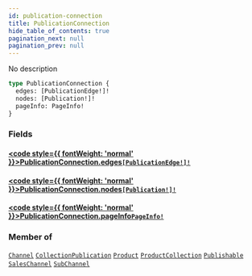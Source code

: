 ```yaml
---
id: publication-connection
title: PublicationConnection
hide_table_of_contents: true
pagination_next: null
pagination_prev: null
---
```








No description

```graphql
type PublicationConnection {
  edges: [PublicationEdge!]!
  nodes: [Publication!]!
  pageInfo: PageInfo!
}
```


### Fields

#### [<code style={{ fontWeight: 'normal' }}>PublicationConnection.<b>edges</b></code>](#)<Bullet />[`[PublicationEdge!]!`](/objects/publication-edge) <Badge class="secondary" text="non-null"/> <Badge class="secondary" text="object"/>
> 
> 

#### [<code style={{ fontWeight: 'normal' }}>PublicationConnection.<b>nodes</b></code>](#)<Bullet />[`[Publication!]!`](/objects/publication) <Badge class="secondary" text="non-null"/> <Badge class="secondary" text="object"/>
> 
> 

#### [<code style={{ fontWeight: 'normal' }}>PublicationConnection.<b>pageInfo</b></code>](#)<Bullet />[`PageInfo!`](/objects/page-info) <Badge class="secondary" text="non-null"/> <Badge class="secondary" text="object"/>
> 
> 



### Member of

[`Channel`](/interfaces/channel)  <Badge class="secondary" text="interface"/><Bullet />[`CollectionPublication`](/objects/collection-publication)  <Badge class="secondary" text="object"/><Bullet />[`Product`](/objects/product)  <Badge class="secondary" text="object"/><Bullet />[`ProductCollection`](/objects/product-collection)  <Badge class="secondary" text="object"/><Bullet />[`Publishable`](/interfaces/publishable)  <Badge class="secondary" text="interface"/><Bullet />[`SalesChannel`](/objects/sales-channel)  <Badge class="secondary" text="object"/><Bullet />[`SubChannel`](/objects/sub-channel)  <Badge class="secondary" text="object"/>



